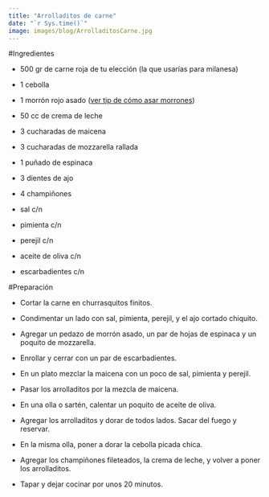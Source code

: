 ```yaml
---
title: "Arrolladitos de carne"
date: "`r Sys.time()`"
image: images/blog/ArrolladitosCarne.jpg
---
```


#Ingredientes

- 500 gr de carne roja de tu elección (la que usarías para milanesa)

- 1 cebolla

- 1 morrón rojo asado ([ver tip de cómo asar morrones](/blog/como-asar-morrones/))

- 50 cc de crema de leche

- 3 cucharadas de maicena

- 3 cucharadas de mozzarella rallada

- 1 puñado de espinaca

- 3 dientes de ajo

- 4 champiñones

- sal c/n

- pimienta c/n

- perejil c/n

- aceite de oliva c/n

- escarbadientes c/n


#Preparación

- Cortar la carne en churrasquitos finitos.

- Condimentar un lado con sal, pimienta, perejil, y el ajo cortado chiquito.

- Agregar un pedazo de morrón asado, un par de hojas de espinaca y un poquito de mozzarella.

- Enrollar y cerrar con un par de escarbadientes.

- En un plato mezclar la maicena con un poco de sal, pimienta y perejil.

- Pasar los arrolladitos por la mezcla de maicena.

- En una olla o sartén, calentar un poquito de aceite de oliva.

- Agregar los arrolladitos y dorar de todos lados. Sacar del fuego y reservar.

- En la misma olla, poner a dorar la cebolla picada chica.

- Agregar los champiñones fileteados, la crema de leche, y volver a poner los arrolladitos.

- Tapar y dejar cocinar por unos 20 minutos.

